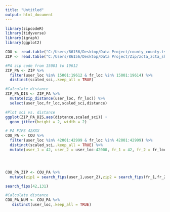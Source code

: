 ```yaml
---
title: "Untitled"
output: html_document
---
```


```r

library(zipcodeR)
library(tidyverse)
library(igraph)
library(ggplot2)

```

```r

COU <- read.table("C:/Users/86156/Desktop/Data Project/county_county.tsv", header=T, sep="\t")
ZIP <- read.table("C:/Users/86156/Desktop/Data Project/Zip/zcta_zcta_shard1.tsv", header=T, sep="\t")

```

```r

#PA zip code from 15001 to 19612
ZIP_PA <- ZIP %>% 
  filter(user_loc %in% 15001:19612 & fr_loc %in% 15001:19614) %>%
  distinct(scaled_sci,.keep_all = TRUE)

```

```r

#Calculate distance
ZIP_PA_DIS <- ZIP_PA %>% 
  mutate(zip_distance(user_loc, fr_loc)) %>%
  select(user_loc,fr_loc,scaled_sci,distance)

```

```r
#Plot sci vs. distance
ggplot(ZIP_PA_DIS,aes(distance,scaled_sci)) +
  geom_jitter(height = 2, width = 2)

```

```r
# PA FIPS 42XXX
COU_PA <- COU %>% 
  filter(user_loc %in% 42001:42999 & fr_loc %in% 42001:42999) %>%
  distinct(scaled_sci,.keep_all = TRUE) %>%
  mutate(user_1 = 42, user_2 = user_loc-42000, fr_1 = 42, fr_2 = fr_loc-42000)




COU_PA_ZIP <- COU_PA %>%
  mutate(zip1 = search_fips(user_1,user_2),zip2 = search_fips(fr_1,fr_2))

search_fips(42,131)

```

```r

#Calculate distance
COU_PA_NUM <- COU_PA %>% 
   distinct(user_loc,.keep_all = TRUE)

```





